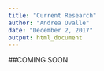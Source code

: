 ```yaml
---
title: "Current Research"
author: "Andrea Ovalle"
date: "December 2, 2017"
output: html_document
---
```


##COMING SOON 